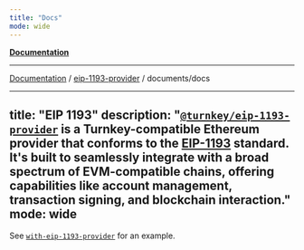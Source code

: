 ```yaml
---
title: "Docs"
mode: wide
---
```

  
[**Documentation**](../../../readme)

***

[Documentation](../../../modules) / [eip-1193-provider](../../readme) / documents/docs

---
title: "EIP 1193"
description: "[`@turnkey/eip-1193-provider`](https://www.npmjs.com/package/@turnkey/eip-1193-provider) is a Turnkey-compatible Ethereum provider that conforms to the [EIP-1193](https://eips.ethereum.org/EIPS/eip-1193) standard. It's built to seamlessly integrate with a broad spectrum of EVM-compatible chains, offering capabilities like account management, transaction signing, and blockchain interaction."
mode: wide
---

See [`with-eip-1193-provider`](https://github.com/tkhq/sdk/tree/main/examples/with-eip-1193-provider) for an example.
